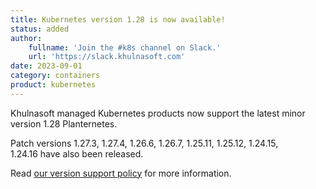 ```yaml
---
title: Kubernetes version 1.28 is now available!
status: added
author:
    fullname: 'Join the #k8s channel on Slack.'
    url: 'https://slack.khulnasoft.com'
date: 2023-09-01
category: containers
product: kubernetes
---
```


Khulnasoft managed Kubernetes products now support the latest minor version 1.28 Planternetes.

Patch versions 1.27.3, 1.27.4, 1.26.6, 1.26.7, 1.25.11, 1.25.12, 1.24.15, 1.24.16 have also been released.

Read [our version support policy](/containers/kubernetes/reference-content/version-support-policy/) for more information.

